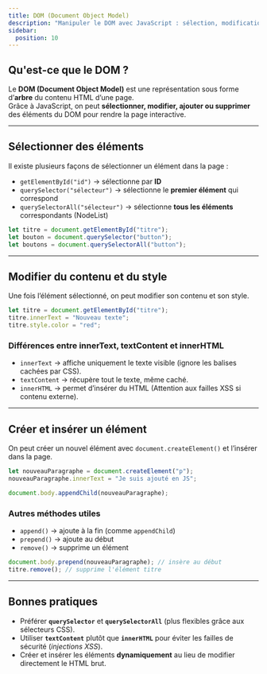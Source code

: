 ```yaml
---
title: DOM (Document Object Model)
description: "Manipuler le DOM avec JavaScript : sélection, modification et création d'éléments."
sidebar:
  position: 10
---
```


## Qu'est-ce que le DOM ?

Le **DOM (Document Object Model)** est une représentation sous forme d’**arbre** du contenu HTML d’une page.  
Grâce à JavaScript, on peut **sélectionner, modifier, ajouter ou supprimer** des éléments du DOM pour rendre la page interactive.

---

## Sélectionner des éléments

Il existe plusieurs façons de sélectionner un élément dans la page :  

- `getElementById("id")` → sélectionne par **ID**  
- `querySelector("sélecteur")` → sélectionne le **premier élément** qui correspond  
- `querySelectorAll("sélecteur")` → sélectionne **tous les éléments** correspondants (NodeList)

```js
let titre = document.getElementById("titre");
let bouton = document.querySelector("button");
let boutons = document.querySelectorAll("button");
```

---

## Modifier du contenu et du style

Une fois l’élément sélectionné, on peut modifier son contenu et son style.

```js
let titre = document.getElementById("titre");
titre.innerText = "Nouveau texte";
titre.style.color = "red";
```

### Différences entre innerText, textContent et innerHTML
- `innerText` → affiche uniquement le texte visible (ignore les balises cachées par CSS).
- `textContent` → récupère tout le texte, même caché.
- `innerHTML` → permet d’insérer du HTML (Attention aux failles XSS si contenu externe).

---

## Créer et insérer un élément

On peut créer un nouvel élément avec `document.createElement()` et l’insérer dans la page.

```js
let nouveauParagraphe = document.createElement("p");
nouveauParagraphe.innerText = "Je suis ajouté en JS";

document.body.appendChild(nouveauParagraphe);
```

### Autres méthodes utiles
- `append()` → ajoute à la fin (comme `appendChild`)
- `prepend()` → ajoute au début
- `remove()` → supprime un élément

```js
document.body.prepend(nouveauParagraphe); // insère au début
titre.remove(); // supprime l'élément titre
```

---

## Bonnes pratiques

- Préférer **`querySelector`** et **`querySelectorAll`** (plus flexibles grâce aux sélecteurs CSS).  
- Utiliser **`textContent`** plutôt que **`innerHTML`** pour éviter les failles de sécurité (*injections XSS*).  
- Créer et insérer les éléments **dynamiquement** au lieu de modifier directement le HTML brut.  

